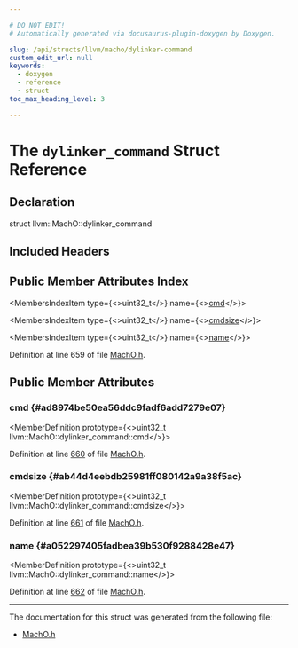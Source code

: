```yaml
---

# DO NOT EDIT!
# Automatically generated via docusaurus-plugin-doxygen by Doxygen.

slug: /api/structs/llvm/macho/dylinker-command
custom_edit_url: null
keywords:
  - doxygen
  - reference
  - struct
toc_max_heading_level: 3

---
```





# The `dylinker_command` Struct Reference

<DoxygenPage pluginConfig={pluginConfig}>



## Declaration

<CodeBlock>struct llvm::MachO::dylinker_command</CodeBlock>

## Included Headers

<IncludesList>
<IncludesListItem
  filePath="llvm/BinaryFormat/MachO.h"
  permalink="/docs/api/files/include/include/llvm/include/llvm/binaryformat/macho-h"
  isLocal="true" />
</IncludesList>

## Public Member Attributes Index

<MembersIndex>

<MembersIndexItem
  type={<>uint32&#95;t</>}
  name={<><a href="#ad8974be50ea56ddc9fadf6add7279e07">cmd</a></>}>
</MembersIndexItem>

<MembersIndexItem
  type={<>uint32&#95;t</>}
  name={<><a href="#ab44d4eebdb25981ff080142a9a38f5ac">cmdsize</a></>}>
</MembersIndexItem>

<MembersIndexItem
  type={<>uint32&#95;t</>}
  name={<><a href="#a052297405fadbea39b530f9288428e47">name</a></>}>
</MembersIndexItem>

</MembersIndex>


Definition at line 659 of file <a href="/docs/api/files/include/include/llvm/include/llvm/binaryformat/macho-h">MachO.h</a>.

<SectionDefinition>

## Public Member Attributes

### cmd {#ad8974be50ea56ddc9fadf6add7279e07}

<MemberDefinition
  prototype={<>uint32&#95;t llvm::MachO::dylinker&#95;command::cmd</>}>

Definition at line <a href="/docs/api/files/include/include/llvm/include/llvm/binaryformat/macho-h/#l00660">660</a> of file <a href="/docs/api/files/include/include/llvm/include/llvm/binaryformat/macho-h">MachO.h</a>.
</MemberDefinition>

### cmdsize {#ab44d4eebdb25981ff080142a9a38f5ac}

<MemberDefinition
  prototype={<>uint32&#95;t llvm::MachO::dylinker&#95;command::cmdsize</>}>

Definition at line <a href="/docs/api/files/include/include/llvm/include/llvm/binaryformat/macho-h/#l00661">661</a> of file <a href="/docs/api/files/include/include/llvm/include/llvm/binaryformat/macho-h">MachO.h</a>.
</MemberDefinition>

### name {#a052297405fadbea39b530f9288428e47}

<MemberDefinition
  prototype={<>uint32&#95;t llvm::MachO::dylinker&#95;command::name</>}>

Definition at line <a href="/docs/api/files/include/include/llvm/include/llvm/binaryformat/macho-h/#l00662">662</a> of file <a href="/docs/api/files/include/include/llvm/include/llvm/binaryformat/macho-h">MachO.h</a>.
</MemberDefinition>

</SectionDefinition>

<hr/>

The documentation for this struct was generated from the following file:

<ul>
<li><a href="/docs/api/files/include/include/llvm/include/llvm/binaryformat/macho-h">MachO.h</a></li>
</ul>

</DoxygenPage>
